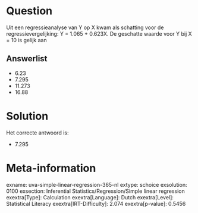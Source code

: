 Question
========

Uit een regressieanalyse van Y op X kwam als schatting voor de
regressievergelijking: Y = 1.065 + 0.623X. De geschatte waarde voor Y
bij X = 10 is gelijk aan


Answerlist
----------

* 6.23
* 7.295
* 11.273
* 16.88

Solution
========

Het correcte antwoord is: 

* 7.295

Meta-information
================
exname: uva-simple-linear-regression-365-nl
extype: schoice
exsolution: 0100
exsection: Inferential Statistics/Regression/Simple linear regression
exextra[Type]: Calculation
exextra[Language]: Dutch
exextra[Level]: Statistical Literacy
exextra[IRT-Difficulty]: 2.074
exextra[p-value]: 0.5456

